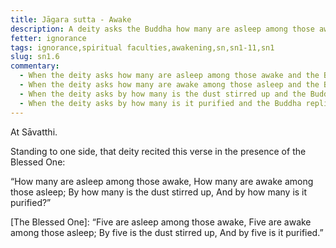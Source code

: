 ```yaml
---
title: Jāgara sutta - Awake
description: A deity asks the Buddha how many are asleep among those awake, how many are awake among those asleep, how many stir up the dust, and how many purify it.
fetter: ignorance
tags: ignorance,spiritual faculties,awakening,sn,sn1-11,sn1
slug: sn1.6
commentary:
  - When the deity asks how many are asleep among those awake and the Buddha replies with five, this refers to the five lower fetters of personal existence, doubt, adherence to rules and observances, sensual desire, and ill will. These fetters keep one “asleep" even in the presence of wisdom.
  - When the deity asks how many are awake among those asleep and the Buddha replies with five, this refers to the five spiritual faculties of |confidence::faith|, energy, mindfulness, collectedness, and wisdom. These faculties keep one “awake" and mindful even in the midst of ignorance.
  - When the deity asks by how many is the dust stirred up and the Buddha replies with five, this refers to the five hindrances of sensual desire, ill will, sloth and torpor, restlessness and worry, and doubt. These hindrances cloud the mind with impurities.
  - When the deity asks by how many is it purified and the Buddha replies with five, this refers to the same five spiritual faculties — confidence, energy, mindfulness, collectedness, and wisdom. These faculties purify the mind, leading to clarity and liberation.
---
```


At Sāvatthi.

Standing to one side, that deity recited this verse in the presence of the Blessed One:

“How many are asleep among those awake,
How many are awake among those asleep;
By how many is the dust stirred up,
And by how many is it purified?”

[The Blessed One]: “Five are asleep among those awake,
Five are awake among those asleep;
By five is the dust stirred up,
And by five is it purified.”